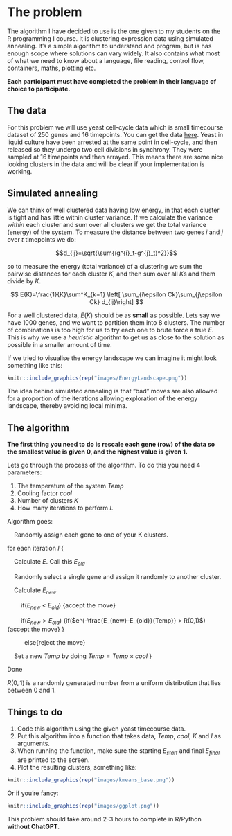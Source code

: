 # The problem

The algorithm I have decided to use is the one given to my students on the R programming I course. It is clustering expression data using simulated annealing. It's a simple algorithm to understand and program, but is has enough scope where solutions can vary widely. It also contains what most of what we need to know about a language, file reading, control flow, containers, maths, plotting etc.

**Each participant must have completed the problem in their language of choice to participate.**

## The data

For this problem we will use yeast cell-cycle data which is small timecourse dataset of 250 genes and 16 timepoints. You can get the data [here](https://github.com/shambam/R_programming_1/blob/main/Spellman_Yeast_Cell_Cycle.tsv). Yeast in liquid culture have been arrested at the same point in cell-cycle, and then released so they undergo two cell divisions in synchrony. They were sampled at 16 timepoints and then arrayed. This means there are some nice looking clusters in the data and will be clear if your implementation is working.


## Simulated annealing

We can think of well clustered data having low energy, in that each cluster is tight and has little within cluster variance. If we calculate the variance *within* each cluster and sum over all clusters we get the total variance (energy) of the system. To measure the distance between two genes $i$ and $j$ over $t$ timepoints we do:

$$d_{ij}=\sqrt{\sum{(g^{i}_t-g^{j}_t)^2}}$$

so to measure the energy (total variance) of a clustering we sum the pairwise distances for each cluster $K$, and then sum over all $K$s and them divide by $K$.

$$ E(K)=\frac{1}{K}\sum^K_{k=1} \left[ \sum_{i\epsilon Ck}\sum_{j\epsilon Ck} d_{ij}\right] $$

For a well clustered data, $E(K)$ should be as **small** as possible. Lets say we have 1000 genes, and we want to partition them into 8 clusters. The number of combinations is too high for us to try each one to brute force a true $E$. This is why we use a *heuristic* algorithm to get us as close to the solution as possible in a smaller amount of time.

If we tried to visualise the energy landscape we can imagine it might look something like this:

```r
knitr::include_graphics(rep("images/EnergyLandscape.png"))
```

The idea behind simulated annealing is that "bad" moves are also allowed for a proportion of the iterations allowing exploration of the energy landscape, thereby avoiding local minima.

## The algorithm

**The first thing you need to do is rescale each gene (row) of the data so the smallest value is given 0, and the highest value is given 1.**

Lets go through the process of the algorithm. To do this you need 4 parameters:

1. The temperature of the system $Temp$
2. Cooling factor $cool$
3. Number of clusters $K$
4. How many iterations to perform $I$.


Algorithm goes:

&nbsp;&nbsp;&nbsp;&nbsp;Randomly assign each gene to one of your K clusters.

for each iteration $I$ {

&nbsp;&nbsp;&nbsp;&nbsp;Calculate $E$. Call this $E_{old}$
    
&nbsp;&nbsp;&nbsp;&nbsp;Randomly select a single gene and assign it randomly to another cluster.
  
&nbsp;&nbsp;&nbsp;&nbsp;Calculate $E_{new}$
    
&nbsp;&nbsp;&nbsp;&nbsp;&nbsp;&nbsp;&nbsp;&nbsp;if($E_{new}$ < $E_{old}$) {accept the move}
    
&nbsp;&nbsp;&nbsp;&nbsp;&nbsp;&nbsp;&nbsp;&nbsp;if($E_{new} > E_{old})$ {if($e^{-\frac{E_{new}-E_{old}}{Temp}} > R(0,1)$) {accept the move} }
        
&nbsp;&nbsp;&nbsp;&nbsp;&nbsp;&nbsp;&nbsp;&nbsp;&nbsp;&nbsp;else{reject the move}
  
&nbsp;&nbsp;&nbsp;&nbsp;Set a new $Temp$ by doing $Temp=Temp \times cool$
}

Done

$R(0,1)$ is a randomly generated number from a uniform distribution that lies between 0 and 1.


## Things to do

1. Code this algorithm using the given yeast timecourse data.
2. Put this algorithm into a function that takes data, $Temp$, $cool$, $K$ and $I$ as arguments.
3. When running the function, make sure the starting $E_{start}$ and final $E_{final}$ are printed to the screen.
4. Plot the resulting clusters, something like:

```r
knitr::include_graphics(rep("images/kmeans_base.png"))
```

Or if you're fancy:
```r
knitr::include_graphics(rep("images/ggplot.png"))
```


This problem should take around 2-3 hours to complete in R/Python **without ChatGPT**. 


